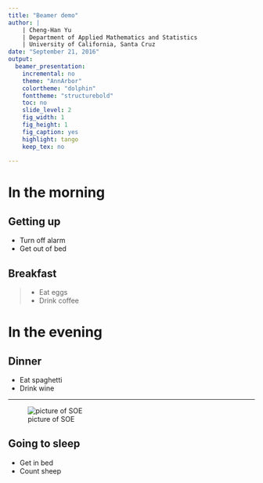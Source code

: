 ```yaml
---
title: "Beamer demo"
author: |
    | Cheng-Han Yu
    | Department of Applied Mathematics and Statistics
    | University of California, Santa Cruz
date: "September 21, 2016"
output: 
  beamer_presentation:
    incremental: no
    theme: "AnnArbor"
    colortheme: "dolphin"
    fonttheme: "structurebold"
    toc: no
    slide_level: 2
    fig_width: 1
    fig_height: 1
    fig_caption: yes
    highlight: tango
    keep_tex: no
    
---
```


# In the morning

## Getting up

- Turn off alarm
- Get out of bed

## Breakfast

> - Eat eggs
> - Drink coffee


# In the evening

## Dinner

- Eat spaghetti
- Drink wine

----

![picture of SOE](soelogo.jpg)

## Going to sleep

- Get in bed
- Count sheep